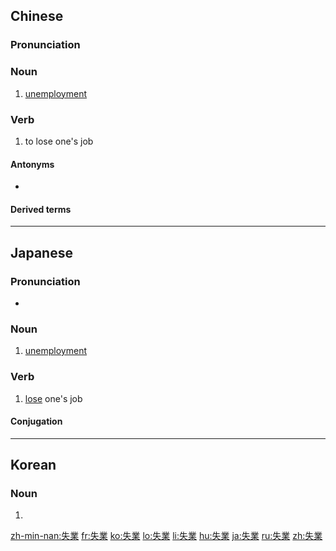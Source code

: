 {{also|失业}}
==Chinese==
{{zh-forms|s=失业}}

===Pronunciation===
{{zh-pron
|m=shīyè
|c=sat1 jip6
|h=pfs=sṳt-ngia̍p
|mn=sit-gia̍p
|cat=n,v
}}

===Noun===
{{zh-noun}}

# [[unemployment]]

===Verb===
{{zh-verb}}

# to lose one's job

====Antonyms====
* {{zh-l|就業}}

====Derived terms====
{{zh-der|失業率|失業者}}

{{zh-cat|Elementary}}

----

==Japanese==
{{ja-kanjitab|しつ|ぎょう|lang=ja}}

===Pronunciation===
* {{ja-pron|しつぎょう|yomi=o}}

===Noun===
{{ja-noun|しつぎょう}}

# [[unemployment]]

===Verb===
{{ja-verb-suru|tr=intrans|しつぎょう}}

# [[lose]] one's job

====Conjugation====
{{ja-suru|しつぎょう}}
----
==Korean==
{{ko-hanjatab}}

===Noun===
{{ko-noun|hj|hangeul=실업}}

# {{hanja form of|실업}}

[[zh-min-nan:失業]]
[[fr:失業]]
[[ko:失業]]
[[lo:失業]]
[[li:失業]]
[[hu:失業]]
[[ja:失業]]
[[ru:失業]]
[[zh:失業]]